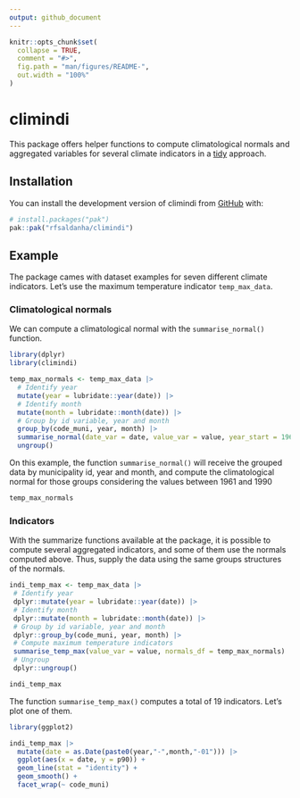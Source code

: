 ```yaml
---
output: github_document
---
```


<!-- README.md is generated from README.Rmd. Please edit that file -->

```r
knitr::opts_chunk$set(
  collapse = TRUE,
  comment = "#>",
  fig.path = "man/figures/README-",
  out.width = "100%"
)
```

# climindi

<!-- badges: start -->
<!-- badges: end -->

This package offers helper functions to compute climatological normals and aggregated variables for several climate indicators in a [tidy](https://www.tidyverse.org/) approach.

## Installation

You can install the development version of climindi from [GitHub](https://github.com/) with:

``` r
# install.packages("pak")
pak::pak("rfsaldanha/climindi")
```

## Example

The package cames with dataset examples for seven different climate indicators. Let's use the maximum temperature indicator `temp_max_data`.

### Climatological normals

We can compute a climatological normal with the `summarise_normal()` function.


```r
library(dplyr)
library(climindi)

temp_max_normals <- temp_max_data |>
  # Identify year
  mutate(year = lubridate::year(date)) |>
  # Identify month
  mutate(month = lubridate::month(date)) |>
  # Group by id variable, year and month
  group_by(code_muni, year, month) |>
  summarise_normal(date_var = date, value_var = value, year_start = 1961, year_end = 1990) |>
  ungroup()
```

On this example, the function `summarise_normal()` will receive the grouped data by municipality id, year and month, and compute the climatological normal for those groups considering the values between 1961 and 1990

```r
temp_max_normals
```

### Indicators

With the summarize functions available at the package, it is possible to compute several aggregated indicators, and some of them use the normals computed above. Thus, supply the data using the same groups structures of the normals.

```r
indi_temp_max <- temp_max_data |>
 # Identify year
 dplyr::mutate(year = lubridate::year(date)) |>
 # Identify month
 dplyr::mutate(month = lubridate::month(date)) |>
 # Group by id variable, year and month
 dplyr::group_by(code_muni, year, month) |>
 # Compute maximum temperature indicators
 summarise_temp_max(value_var = value, normals_df = temp_max_normals) |>
 # Ungroup
 dplyr::ungroup()
```

```r
indi_temp_max
```

The function `summarise_temp_max()` computes a total of 19 indicators. Let's plot one of them.

```r
library(ggplot2)

indi_temp_max |>
  mutate(date = as.Date(paste0(year,"-",month,"-01"))) |>
  ggplot(aes(x = date, y = p90)) +
  geom_line(stat = "identity") +
  geom_smooth() +
  facet_wrap(~ code_muni)

```

